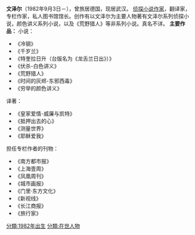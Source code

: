 {{unreferenced|time=2013-05-26T08:48:33+00:00}}
'''文泽尔'''（1982年9月3日－），曾旅居德国，现居武汉。
[[侦探小说作家|侦探小说作家]]，翻译家，专栏作家，私人图书馆馆长。创作有以文泽尔为主要人物著有文泽尔系列侦探小说，颜色讲义系列小说，以及《荒野猎人》等非系列小说。真名不详。
'''主要作品：'''
小说：
*《冷钢》
*《千岁兰》
*《特奎拉日升（台版名为《龙舌兰日出》）》
*《伏杀-白色讲义》
*《荒野猎人》
*《时间的灰烬-东邪西毒》
*《穷举的颜色讲义》
译著：
*《皇家爱情-威廉与凯特》
*《抵押出去的心》
*《测量世界》
*《耶稣爱我》
担任专栏作者的刊物：
*《南方都市报》
*《上海壹周》
*《凤凰周刊》
*《城市画报》
*《门里·东方文化》
*《新视线》
*《长江商报》
*《旅行家》
[[分類:1982年出生|分類:1982年出生]]
[[分類:在世人物|分類:在世人物]]